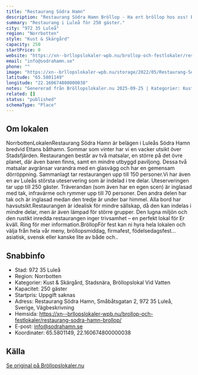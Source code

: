 ```yaml
---
title: "Restaurang Södra Hamn"
description: "Restaurang Södra Hamn Bröllop - Ha ert bröllop hos oss! Bröllopslokal Luleå. Skicka gärna en förfrågan så hjälper vi Er!"
summary: "Restaurang i Luleå för 250 gäster."
city: "972 35 Luleå"
region: "Norrbotten"
style: "Kust & Skärgård"
capacity: 250
startPrice: 0
website: "https://xn--brllopslokaler-wpb.nu/brollop-och-festlokaler/restaurang-sodra-hamn-brollop/"
email: "info@sodrahamn.se"
phone: ""
image: "https://xn--brllopslokaler-wpb.nu/storage/2022/05/Restaurang-Sodra-Hamn-brollopslokal-festlokal-brollop-festvaning.webp"
latitude: "65.5801149"
longitude: "22.160674800000038"
notes: "Genererad från Bröllopslokaler.nu 2025-09-25 | Kategorier: Kust & Skärgård, Stadsnära, Bröllopslokal Vid Vatten"
related: []
status: "published"
schemaType: "Place"
---
```


## Om lokalen

NorrbottenLokalenRestaurang Södra Hamn är belägen i Luleås Södra Hamn bredvid Ettans båthamn. Sommar som vinter har vi en vacker utsikt över Stadsfjärden. Restaurangen består av två matsalar, en större på det övre planet, där även baren finns, samt en mindre utbyggd paviljong. Dessa två matsalar avgränsar varandra med en glasvägg och har en gemensam dörröppning. Sammanlagt tar restaurangen upp till 150 personer.Vi har även en av Luleås största uteservering som är indelad i tre delar. Uteserveringen tar upp till 250 gäster. Träverandan (som även har en egen scen) är inglasad med tak, infravärme och rymmer upp till 70 personer. Den andra delen har tak och är inglasad medan den tredje är under bar himmel. Alla bord har havsutsikt.Restaurangen är idealisk för mindre sällskap, då den kan indelas i mindre delar, men är även lämpad för större grupper. Den lugna miljön och den rustikt inredda restaurangen inger trivsamhet – en perfekt lokal för Er kväll. Ring för mer information.BröllopFör fest kan ni hyra hela lokalen och välja från hela vår meny, bröllopsmiddag, firmafest, födelsedagsfest… asiatisk, svensk eller kanske lite av både och..

## Snabbinfo

- Stad: 972 35 Luleå
- Region: Norrbotten
- Kategorier: Kust & Skärgård, Stadsnära, Bröllopslokal Vid Vatten
- Kapacitet: 250 gäster
- Startpris: Uppgift saknas
- Adress: Restaurang Södra Hamn, Småbåtsgatan 2, 972 35 Luleå, Sverige, Vägbeskrivning
- Hemsida: https://xn--brllopslokaler-wpb.nu/brollop-och-festlokaler/restaurang-sodra-hamn-brollop/
- E-post: info@sodrahamn.se
- Koordinater: 65.5801149, 22.160674800000038

## Källa

[Se original på Bröllopslokaler.nu](https://xn--brllopslokaler-wpb.nu/brollop-och-festlokaler/restaurang-sodra-hamn-brollop/)
